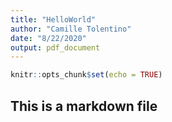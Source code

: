 ```yaml
---
title: "HelloWorld"
author: "Camille Tolentino"
date: "8/22/2020"
output: pdf_document
---
```


```r
knitr::opts_chunk$set(echo = TRUE)
```

## This is a markdown file